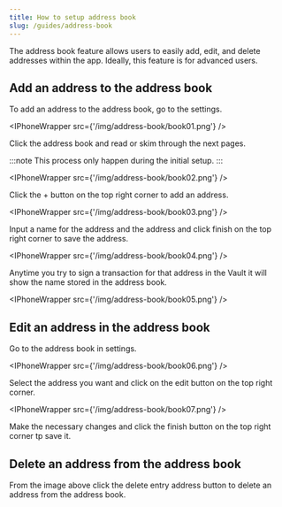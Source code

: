 ```yaml
---
title: How to setup address book
slug: /guides/address-book
---
```



The address book feature allows users to easily add, edit, and delete addresses within the app. Ideally, this feature is for advanced users.

## Add an address to the address book

To add an address to the address book, go to the settings.

<IPhoneWrapper src={'/img/address-book/book01.png'} />

Click the address book and read or skim through the next pages.

:::note
This process only happen during the initial setup.
:::

<IPhoneWrapper src={'/img/address-book/book02.png'} />

Click the + button on the top right corner to add an address.

<IPhoneWrapper src={'/img/address-book/book03.png'} />

Input a name for the address and the address and click finish on the top right corner to save the address.

<IPhoneWrapper src={'/img/address-book/book04.png'} />

Anytime you try to sign a transaction for that address in the Vault it will show the name stored in the address book.

<IPhoneWrapper src={'/img/address-book/book05.png'} />

## Edit an address in the address book

Go to the address book in settings.

<IPhoneWrapper src={'/img/address-book/book06.png'} />

Select the address you want and click on the edit button on the top right corner.

<IPhoneWrapper src={'/img/address-book/book07.png'} />

Make the necessary changes and click the finish button on the top right corner tp save it.

## Delete an address from the address book

From the image above click the delete entry address button to delete an address from the address book.
